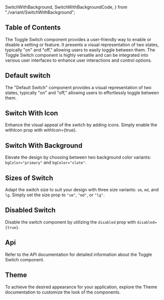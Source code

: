   SwitchWithBackground,
  SwitchWithBackgroundCode,
} from "./variant/SwitchWithBackground";


## Table of Contents

The Toggle Switch component provides a user-friendly way to enable or disable a setting or feature. It presents a visual representation of two states, typically "on" and "off," allowing users to easily toggle between them. The Toggle Switch component is highly versatile and can be integrated into various user interfaces to enhance user interactions and control options.

## Default switch

The "Default Switch" component provides a visual representation of two states, typically "on" and "off," allowing users to effortlessly toggle between them.

<CodePreview code={DefaultSwitchCode}>
  <DefaultSwitch />
</CodePreview>

## Switch With Icon

Enhance the visual appeal of the switch by adding icons. Simply enable the withIcon prop with withIcon={true}.

<CodePreview code={SwitchWithIconCode}>
  <SwitchWithIcon />
</CodePreview>

## Switch With Background

Elevate the design by choosing between two background color variants: `bgColor="primary"` and `bgColor="slate"`.

<CodePreview code={SwitchWithBackgroundCode}>
  <SwitchWithBackground />
</CodePreview>

## Sizes of Switch

Adapt the switch size to suit your design with three size variants: `sm`, `md`, and `lg`. Simply set the size prop to `"sm"`, `"md"`, or `"lg"`.

<CodePreview code={SwitchSizesCode}>
  <SwitchSizes />
</CodePreview>

## Disabled Switch

Disable the switch component by utilizing the `disabled` prop with `disabled={true}`.

<CodePreview code={DisabledSwitchCode}>
  <DisabledSwitch />
</CodePreview>

## Api

Refer to the API documentation for detailed information about the Toggle Switch component.

<ComponentApi data={toggleApiData} />

## Theme

To achieve the desired appearance for your application, explore the Theme documentation to customize the look of the components.

<CssThemePreview code={useTheme().theme.switch} />
